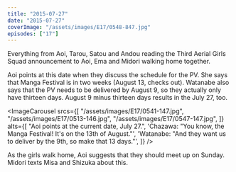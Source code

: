 ```yaml
---
title: "2015-07-27"
date: "2015-07-27"
coverImage: "/assets/images/E17/0548-847.jpg"
episodes: ["17"]
---
```


Everything from Aoi, Tarou, Satou and Andou reading the Third Aerial Girls Squad announcement to Aoi, Ema and Midori walking home together.

Aoi points at this date when they discuss the schedule for the PV. She says that Manga Festival is in two weeks (August 13, checks out). Watanabe also says that the PV needs to be delivered by August 9, so they actually only have thirteen days. August 9 minus thirteen days results in the July 27, too.

<ImageCarousel
  srcs={[
    "/assets/images/E17/0541-147.jpg",
    "/assets/images/E17/0513-146.jpg",
    "/assets/images/E17/0547-147.jpg",
  ]}
  alts={[
    "Aoi points at the current date, July 27.",
    'Chazawa: "You know, the Manga Festival! It\'s on the 13th of August."',
    'Watanabe: "And they want us to deliver by the 9th, so make that 13 days."',
  ]}
/>

As the girls walk home, Aoi suggests that they should meet up on Sunday. Midori texts Misa and Shizuka about this.
